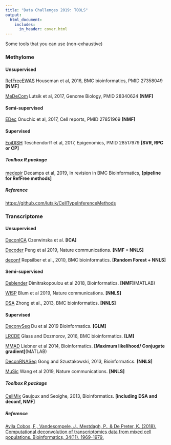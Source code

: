 ```yaml
---
title: "Data Challenges 2019: TOOLS"
output:
  html_document:
    includes:
      in_header: cover.html
---
```


Some tools that you can use (non-exhaustive)
  
### Methylome

#### Unsupervised 

[RefFreeEWAS](https://cran.r-project.org/web/packages/RefFreeEWAS/index.html) 
Houseman et al, 2016, BMC bioinformatics, PMID 27358049 **[NMF]** 

[MeDeCom](https://github.com/lutsik/MeDeCom) 
Lutsik et al, 2017, Genome Biology, PMID 28340624 **[NMF]** 


#### Semi-supervised 

[EDec](https://github.com/BRL-BCM/EDec) 
Onuchic et al, 2017, Cell reports, PMID 27851969 **[NMF]** 


#### Supervised 


[EpiDISH](https://github.com/sjczheng/EpiDISH) 
Teschendorff et al, 2017, Epigenomics, PMID 28517979 **[SVR, RPC or CP]** 


##### Toolbox R package

 
[medepir](https://bcm-uga.github.io/medepir/index.html)
Decamps et al, 2019, In revision in BMC Bioinformatics,  **[pipeline for RefFree methods]**  

##### *Reference*
[https://github.com/lutsik/CellTypeInferenceMethods](https://github.com/lutsik/CellTypeInferenceMethods)


### Transcriptome

#### Unsupervised 

[DeconICA](https://urszulaczerwinska.github.io/DeconICA/) 
Czerwinska et al. **[ICA]** 

[Decoder](https://github.com/laurapeng/decoder) 
Peng et al 2019, Nature communications. **[NMF + NNLS]**

[deconf](https://bmcbioinformatics.biomedcentral.com/articles/10.1186/1471-2105-11-27)
Repsilber et al., 2010, BMC bioinformatics. **[Random Forest + NNLS]**

#### Semi-supervised 

[Deblender](https://github.com/kondim1983/Deblender/)
Dimitrakopoulou et al 2018, Bioinformatics. **[NMF]**(MATLAB) 

[WISP](https://cit-bioinfo.github.io/WISP/)
Blum et al 2019, Nature communications. **[NNLS]**

[DSA](https://github.com/zhandong/DSA)
Zhong et al., 2013, BMC bioinformatics. **[NNLS]**

#### Supervised 

[DeconvSeq](https://github.com/rosedu1/deconvSeq)
Du et al 2019 Bioinformatics. **[GLM]**

[LRCDE](https://github.com/ERGlass/lrcde.dev)
Glass and Dozmorov, 2016, BMC bioinformatics. **[LM]**

[MMAD](http://sourceforge.net/projects/mmad/)
 Liebner et al 2014, Bioinformatics. **[Maximum likelihood/ Conjugate gradient]**(MATLAB)

[DeconRNASeq](https://www.bioconductor.org/packages/release/bioc/html/DeconRNASeq.html) 
Gong and Szustakowski, 2013, Bioinformatics. **[NNLS]**

[MuSic](https://github.com/xuranw/MuSiC)
Wang et al 2019, Nature communications. **[NNLS]**
 
##### Toolbox R package
 
[CellMix](web.cbio.uct.ac.za/~renaud/CRAN/web/CellMix)
Gaujoux and Seoighe, 2013, Bioinformatics. **[including DSA and deconf, NMF]**  


##### *Reference*
[Avila Cobos, F., Vandesompele, J., Mestdagh, P., & De Preter, K. (2018). Computational deconvolution of transcriptomics data from mixed cell populations. Bioinformatics, 34(11), 1969-1979.](https://academic.oup.com/bioinformatics/article/34/11/1969/4813737)
